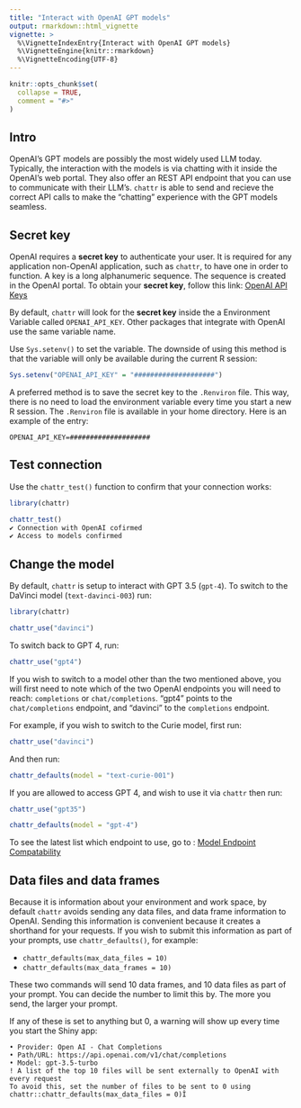 ```yaml
---
title: "Interact with OpenAI GPT models"
output: rmarkdown::html_vignette
vignette: >
  %\VignetteIndexEntry{Interact with OpenAI GPT models}
  %\VignetteEngine{knitr::rmarkdown}
  %\VignetteEncoding{UTF-8}
---
```


```r
knitr::opts_chunk$set(
  collapse = TRUE,
  comment = "#>"
)
```

## Intro

OpenAI's GPT models are possibly the most widely used LLM today. Typically, the
interaction with the models is via chatting with it inside the OpenAI's web
portal. They also offer an REST API endpoint that you can use to communicate
with their LLM's. `chattr` is able to send and recieve the correct API calls 
to make the "chatting" experience with the GPT models seamless.  

## Secret key

OpenAI requires a **secret key** to authenticate your user. It is required for 
any application non-OpenAI application, such as `chattr`, to have one in order 
to function. A key is a long alphanumeric sequence. The sequence is created in 
the OpenAI portal. To obtain your **secret key**, follow this link: 
[OpenAI API Keys](https://platform.openai.com/account/api-keys)

By default, `chattr` will look for the **secret key** inside the a Environment
Variable called `OPENAI_API_KEY`. Other packages that integrate with OpenAI use 
the same variable name.

Use `Sys.setenv()` to set the variable. The downside of using this method is
that the variable will only be available during the current R session:

``` r
Sys.setenv("OPENAI_API_KEY" = "####################")
```

A preferred method is to save the secret key to the `.Renviron` file. This way, 
there is no need to load the environment variable every time you start a new R
session. The `.Renviron` file is available in your home directory. Here is an 
example of the entry:

```         
OPENAI_API_KEY=####################
```

## Test connection 

Use the `chattr_test()` function to confirm that your connection works:

``` r
library(chattr)

chattr_test()
✔ Connection with OpenAI cofirmed
✔ Access to models confirmed
```

## Change the model

By default, `chattr` is setup to interact with GPT 3.5 (`gpt-4`). To
switch to the DaVinci model (`text-davinci-003`) run:

```r
library(chattr)

chattr_use("davinci")
```

To switch back to GPT 4, run:

```r
chattr_use("gpt4")
```

If you wish to switch to a model other than the two mentioned above, you will
first need to note which of the two OpenAI endpoints you will need to reach: 
`completions` or `chat/completions`. "gpt4" points to the `chat/completions` 
endpoint, and "davinci" to the `completions` endpoint.

For example, if you wish to switch to the Curie model, first run:

```r
chattr_use("davinci")
```

And then run:

```r
chattr_defaults(model = "text-curie-001")
```
If you are allowed to access GPT 4, and wish to use it via `chattr` then run:

```r
chattr_use("gpt35")
```

```r
chattr_defaults(model = "gpt-4")
```
To see the latest list which endpoint to use, go to : [Model Endpoint Compatability](https://platform.openai.com/docs/models/model-endpoint-compatibility)

## Data files and data frames

Because it is information about your environment and work space, by default 
`chattr` avoids sending any data files, and data frame information to OpenAI. 
Sending this information is convenient because it creates a shorthand for your
requests. If you wish to submit this information as part of your prompts, 
use `chattr_defaults()`, for example:

- `chattr_defaults(max_data_files = 10)`
- `chattr_defaults(max_data_frames = 10)`

These two commands will send 10 data frames, and 10 data files as part of your
prompt.  You can decide the number to limit this by. The more you send,
the larger your prompt.

If any of these is set to anything but 0, a warning will show up every time
you start the Shiny app:

```
• Provider: Open AI - Chat Completions
• Path/URL: https://api.openai.com/v1/chat/completions
• Model: gpt-3.5-turbo
! A list of the top 10 files will be sent externally to OpenAI with every request
To avoid this, set the number of files to be sent to 0 using chattr::chattr_defaults(max_data_files = 0)Î
```

